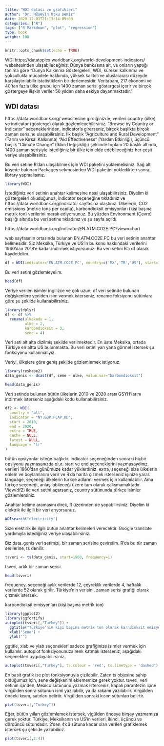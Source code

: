 ```yaml
---
title: "WDI datası ve grafikleri"
author: "Dr. Hüseyin Utku Demir"
date: 2020-12-01T21:13:14-05:00
categories: ["R"]
tags: ["R Markdown", "plot", "regression"]
type: book
weight: 100
---
```


```r
knitr::opts_chunk$set(echo = TRUE)
```

WDI https://datatopics.worldbank.org/world-development-indicators/ websitesinden ulaşabileceğiniz, Dünya bankasına ait, ve onların yaptığı tanıma göre "Dünya Kalkınma Göstergeleri, WDI, küresel kalkınma ve yoksullukla mücadele hakkında, yüksek kaliteli ve uluslararası düzeyde karşılaştırılabilir istatistiklerin bir derlemesidir. Veritabanı, 217 ekonomi ve 40'tan fazla ülke grubu için 1400 zaman serisi göstergesi içerir ve birçok göstergeye ilişkin veriler 50 yıldan daha eskiye dayanmaktadır."

## WDI datası

https://data.worldbank.org/ websitesine girdiğinizde, verileri country (ülke) ve indicator (gösterge) olarak gözlemleyebilirsiniz. "Browse by Country or Indicator" seçeneklerinden, indicator'a girerseniz, birçok başlıkta birçok zaman serisine ulaşabilirsiniz. İlk başlık "Agriculture and Rural Development" (Tarım ve Kırsal Kalkınma) "Aid Effectiveness" (Yardım Etkinliği), üçüncü başlık "Climate Change" (İklim Değişikliği) şeklinde toplam 20 başlık altında, 1400 zaman serisiyle istediğiniz bir ülke için elde edebileceğiniz her çeşit veriye ulaşabilirsiniz.

Bu veri setine R'dan ulaşabilmek için WDI paketini yüklemelisiniz. Sağ alt köşede bulunan Packages sekmesinden WDI paketini yükledikten sonra, library yapmalısınız.

```r
library(WDI)
```

İstediğiniz veri setinin anahtar kelimesine nasıl ulaşabilirsiniz. Diyelim ki göstergeleri okuduğunuz, indicator seçeneğine tıkladınız ve https://data.worldbank.org/indicator sayfasına ulaştınız. Ülkelerin, CO2 emissions  (metric tons per capita), karbondioksit emisyonları (kişi başına metrik ton) verilerini merak ediyorsunuz. Bu yüzden Environment (Çevre) başlığı altında bu veri setine tıkladınız ve şu sayfa açıldı.

https://data.worldbank.org/indicator/EN.ATM.CO2E.PC?view=chart

web sayfasının ortasında bulunan EN.ATM.CO2E.PC bu veri setinin anahtar kelimesidir. Siz Meksika, Türkiye ve US'in bu konu hakkındaki verilerini 1960'dan 2018'e kadar indirmek istiyorsunuz. Bu veri setini R'a df olarak kaydedelim.

```r
df = WDI(indicator='EN.ATM.CO2E.PC', country=c('MX','TR','US'), start=1960, end=2018)
```

Bu veri setini gözlemleyelim.

```r
head(df)
```

Veriye verilen isimler ingilizce ve çok uzun, df veri setinde bulunan değişkenlere yeniden isim vermek isterseniz, rename foksiyonu sütünlara göre şu şekilde kullanabilirsiniz. 


```r
library(dplyr)
df <- df %>%
  rename(ulkekodu = 1,
         ulke = 2,
         karbondioksit = 3,
         sene = 4)
```

Veri seti alt alta dizilmiş şekilde verilmektedir. En üste Meksika, ortada Türkiye en altta US bulunmakta. Bu veri setini yan yana görmel istersek şu fonksiyonu kullanmalıyız. 

Veriyi, ülkelere göre geniş şekilde gözlemlemek istiyoruz.

```r
library(reshape2)
data_genis <- dcast(df, sene ~ ulke, value.var="karbondioksit")
```

```r
head(data_genis)
```

Veri setinde bulunan bütün ülkelerin 2010 ve 2020 arası GSYH'larını indirmek isterseniz aşağıdaki kodu kullanabilirsiniz.

```r
df2 <- WDI(
  country = "all",
  indicator = "NY.GDP.PCAP.KD",
  start = 2010,
  end = 2020,
  extra = TRUE,
  cache = NULL,
  latest = NULL,
  language = "tr"
)
```

bütün opsiyonlar isteğe bağlıdır. indicator seçeneğinden sonraki hiçbir opsiyonu yazmasanızda olur. start ve end seçeneklerini yazmasaydınız, verileri 1960'dan günümüze kadar yüklerdiniz. extra, seçeneği size ülkelerin enlem ve boylamlarını verir ve R'da harita çizmek isterseniz işinize yarar. language, seçeneği ülkelerin türkçe adlarını vermek için kullanılabilir. Ama türkçe seçeneği, anlaşılabileceği üzere tam olarak çalışmamaktadır. View(df2) ile veri setini açarsanız, country sütünunda türkçe isimler gözlemlersiniz.

Anahtar kelime aramasını direk, R üzerinden de yapabilirsiniz. Diyelim ki elektrik ile ilgili bir veri arıyorsunuz.

```r
WDIsearch("electricity") 
```

Size elektirik ile ilgili bütün anahtar kelimeleri verecektir. Google translate yardımıyla istediğiniz veriye ulaşabilirsiniz.


Biz data_genis veri setimizi, bir zaman serisine çevirelim. R'da bu tür zaman serilerine, ts denilir.

```r
tsveri <- ts(data_genis, start=1960, frequency=1)
```

tsveri, artık bir zaman serisi.


```r
head(tsveri)
```

frequency, seçeneği aylık verilerde 12, çeyreklik verilerde 4, haftalık verilerde 52 olarak girilir. Türkiye'nin verisini, zaman serisi grafiği olarak çizmek istersek.

karbondioksit emisyonları (kişi başına metrik ton)

```r
library(ggplot2)
library(ggfortify)
autoplot(tsveri[,"Turkey"]) +
  ggtitle("Türkiye'nin kişi başına metrik ton olarak karndioksit emisyonu") +
  xlab("Sene") +
  ylab("")
```

ggtitle, xlab ve ylab seçenekleri sadece grafiğinize isimler vermek için kullanılır. autoplot fonksiyonunuza renk katmak isterseniz, aşağıdaki seçenekleri uygulayabilirsiniz.

```r
autoplot(tsveri[,"Turkey"], ts.colour = 'red', ts.linetype = 'dashed')
```
En basit grafik ise plot fonksiyonuyla çizilebilir. Zaten ts objesine sahip olduğumuz için, sene değişkenini eklememize gerek yoktur. tsveri, veri setinin içinden, Mexico sütünunu yazmak isterseniz, kapalı parantezin içine virgülden sonra sütunun ismi yazılabilir, ya da rakamı yazılabilir. Virgülden önceki kısım, satırları belirtir. Virgülden sonraki kısım sütunları belirtir.

```r
plot(tsveri[,"Turkey"])
```
Eğer, bütün yılları gözlemlemek istersek, vigülden önceye birşey yazmamıza gerek yoktur. Türkiye, Meksikanın ve US'in verileri, ikinci, üçüncü ve dördüncü sütundadır. 2'den 4'cü sütuna kadar olan verileri grafiklemek istersek şu şekilde yazabiliriz.


```r
plot(tsveri[,2:4])
```



